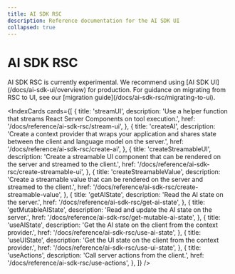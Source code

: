 ```yaml
---
title: AI SDK RSC
description: Reference documentation for the AI SDK UI
collapsed: true
---
```


# AI SDK RSC

<Note type="warning">
  AI SDK RSC is currently experimental. We recommend using [AI SDK
  UI](/docs/ai-sdk-ui/overview) for production. For guidance on migrating from
  RSC to UI, see our [migration guide](/docs/ai-sdk-rsc/migrating-to-ui).
</Note>

<IndexCards
  cards={[
    {
      title: 'streamUI',
      description:
        'Use a helper function that streams React Server Components on tool execution.',
      href: '/docs/reference/ai-sdk-rsc/stream-ui',
    },
    {
      title: 'createAI',
      description:
        'Create a context provider that wraps your application and shares state between the client and language model on the server.',
      href: '/docs/reference/ai-sdk-rsc/create-ai',
    },
    {
      title: 'createStreamableUI',
      description:
        'Create a streamable UI component that can be rendered on the server and streamed to the client.',
      href: '/docs/reference/ai-sdk-rsc/create-streamable-ui',
    },
    {
      title: 'createStreamableValue',
      description:
        'Create a streamable value that can be rendered on the server and streamed to the client.',
      href: '/docs/reference/ai-sdk-rsc/create-streamable-value',
    },
    {
      title: 'getAIState',
      description: 'Read the AI state on the server.',
      href: '/docs/reference/ai-sdk-rsc/get-ai-state',
    },
    {
      title: 'getMutableAIState',
      description: 'Read and update the AI state on the server.',
      href: '/docs/reference/ai-sdk-rsc/get-mutable-ai-state',
    },
    {
      title: 'useAIState',
      description: 'Get the AI state on the client from the context provider.',
      href: '/docs/reference/ai-sdk-rsc/use-ai-state',
    },
    {
      title: 'useUIState',
      description: 'Get the UI state on the client from the context provider.',
      href: '/docs/reference/ai-sdk-rsc/use-ui-state',
    },
    {
      title: 'useActions',
      description: 'Call server actions from the client.',
      href: '/docs/reference/ai-sdk-rsc/use-actions',
    },
  ]}
/>
